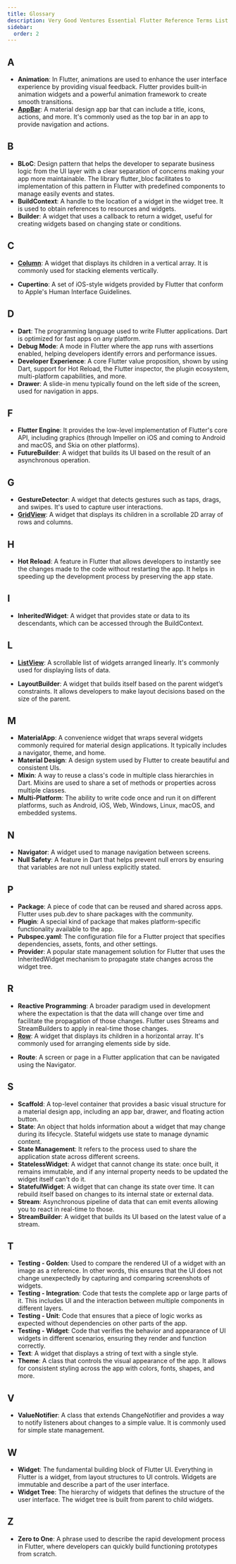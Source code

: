 ```yaml
---
title: Glossary
description: Very Good Ventures Essential Flutter Reference Terms List
sidebar:
  order: 2
---
```



## A

- **Animation**: In Flutter, animations are used to enhance the user interface experience by providing visual feedback. Flutter provides built-in animation widgets and a powerful animation framework to create smooth transitions.
- **[AppBar](https://api.flutter.dev/flutter/material/AppBar-class.html)**: A material design app bar that can include a title, icons, actions, and more. It's commonly used as the top bar in an app to provide navigation and actions.

<Diagram
  light={glossaryAppBar}
  dark={glossaryAppBar}
  alt="Example diagram showing the components of an app bar"
/>

## B

- **BLoC**: Design pattern that helps the developer to separate business logic from the UI layer with a clear separation of concerns making your app more maintainable. The library flutter_bloc facilitates to implementation of this pattern in Flutter with predefined components to manage easily events and states.
- **BuildContext**: A handle to the location of a widget in the widget tree. It is used to obtain references to resources and widgets.
- **Builder**: A widget that uses a callback to return a widget, useful for creating widgets based on changing state or conditions.

## C

- **[Column](https://api.flutter.dev/flutter/widgets/Column-class.html)**: A widget that displays its children in a vertical array. It is commonly used for stacking elements vertically.

<Diagram
  light={glossaryColumn}
  dark={glossaryColumn}
  alt="Example of a column in a simple Flutter view with a text and image widget"
/>

- **Cupertino**: A set of iOS-style widgets provided by Flutter that conform to Apple's Human Interface Guidelines.

## D

- **Dart**: The programming language used to write Flutter applications. Dart is optimized for fast apps on any platform.
- **Debug Mode**: A mode in Flutter where the app runs with assertions enabled, helping developers identify errors and performance issues.
- **Developer Experience**: A core Flutter value proposition, shown by using Dart, support for Hot Reload, the Flutter inspector, the plugin ecosystem, multi-platform capabilities, and more.
- **Drawer**: A slide-in menu typically found on the left side of the screen, used for navigation in apps.

<Diagram
  light={glossaryDrawer}
  dark={glossaryDrawer}
  alt="A sample drawer view containing a title and three items"
/>

## F

- **Flutter Engine**: It provides the low-level implementation of Flutter's core API, including graphics (through Impeller on iOS and coming to Android and macOS, and Skia on other platforms).
- **FutureBuilder**: A widget that builds its UI based on the result of an asynchronous operation.

## G

- **GestureDetector**: A widget that detects gestures such as taps, drags, and swipes. It's used to capture user interactions.
- **[GridView](https://api.flutter.dev/flutter/widgets/GridView-class.html)**: A widget that displays its children in a scrollable 2D array of rows and columns.

<Diagram
  light={glossaryGridView}
  dark={glossaryGridView}
  alt="An example of a grid view using brightly colored squares in a 3x3 grid"
/>

## H

- **Hot Reload**: A feature in Flutter that allows developers to instantly see the changes made to the code without restarting the app. It helps in speeding up the development process by preserving the app state.

## I

- **InheritedWidget**: A widget that provides state or data to its descendants, which can be accessed through the BuildContext.

## L

- **[ListView](https://api.flutter.dev/flutter/widgets/ListView-class.html)**: A scrollable list of widgets arranged linearly. It's commonly used for displaying lists of data.

<Diagram
  light={glossaryListView}
  dark={glossaryListView}
  alt="A sample view of a list using brightly colored rectangles"
/>

- **LayoutBuilder**: A widget that builds itself based on the parent widget’s constraints. It allows developers to make layout decisions based on the size of the parent.

## M

- **MaterialApp**: A convenience widget that wraps several widgets commonly required for material design applications. It typically includes a navigator, theme, and home.
- **Material Design**: A design system used by Flutter to create beautiful and consistent UIs.
- **Mixin**: A way to reuse a class's code in multiple class hierarchies in Dart. Mixins are used to share a set of methods or properties across multiple classes.
- **Multi-Platform**: The ability to write code once and run it on different platforms, such as Android, iOS, Web, Windows, Linux, macOS, and embedded systems.

## N

- **Navigator**: A widget used to manage navigation between screens.
- **Null Safety**: A feature in Dart that helps prevent null errors by ensuring that variables are not null unless explicitly stated.

## P

- **Package**: A piece of code that can be reused and shared across apps. Flutter uses pub.dev to share packages with the community.
- **Plugin**: A special kind of package that makes platform-specific functionality available to the app.
- **Pubspec.yaml**: The configuration file for a Flutter project that specifies dependencies, assets, fonts, and other settings.
- **Provider**: A popular state management solution for Flutter that uses the InheritedWidget mechanism to propagate state changes across the widget tree.

## R

- **Reactive Programming**: A broader paradigm used in development where the expectation is that the data will change over time and facilitate the propagation of those changes. Flutter uses Streams and StreamBuilders to apply in real-time those changes.
- **[Row](https://api.flutter.dev/flutter/widgets/Row-class.html)**: A widget that displays its children in a horizontal array. It's commonly used for arranging elements side by side.

<Diagram
  light={glossaryRow}
  dark={glossaryRow}
  alt="Example of a row in a simple Flutter view with a text and image widget"
/>

- **Route**: A screen or page in a Flutter application that can be navigated using the Navigator.

## S

- **Scaffold**: A top-level container that provides a basic visual structure for a material design app, including an app bar, drawer, and floating action button.
- **State**: An object that holds information about a widget that may change during its lifecycle. Stateful widgets use state to manage dynamic content.
- **State Management**: It refers to the process used to share the application state across different screens.
- **StatelessWidget**: A widget that cannot change its state: once built, it remains immutable, and if any internal property needs to be updated the widget itself can't do it.
- **StatefulWidget**: A widget that can change its state over time. It can rebuild itself based on changes to its internal state or external data.
- **Stream**: Asynchronous pipeline of data that can emit events allowing you to react in real-time to those.
- **StreamBuilder**: A widget that builds its UI based on the latest value of a stream.

## T

- **Testing - Golden**: Used to compare the rendered UI of a widget with an image as a reference. In other words, this ensures that the UI does not change unexpectedly by capturing and comparing screenshots of widgets.
- **Testing - Integration**: Code that tests the complete app or large parts of it. This includes UI and the interaction between multiple components in different layers.
- **Testing - Unit**: Code that ensures that a piece of logic works as expected without dependencies on other parts of the app.
- **Testing - Widget**: Code that verifies the behavior and appearance of UI widgets in different scenarios, ensuring they render and function correctly.
- **Text**: A widget that displays a string of text with a single style.
- **Theme**: A class that controls the visual appearance of the app. It allows for consistent styling across the app with colors, fonts, shapes, and more.

## V

- **ValueNotifier**: A class that extends ChangeNotifier and provides a way to notify listeners about changes to a simple value. It is commonly used for simple state management.

## W

- **Widget**: The fundamental building block of Flutter UI. Everything in Flutter is a widget, from layout structures to UI controls. Widgets are immutable and describe a part of the user interface.
- **Widget Tree**: The hierarchy of widgets that defines the structure of the user interface. The widget tree is built from parent to child widgets.

## Z

- **Zero to One**: A phrase used to describe the rapid development process in Flutter, where developers can quickly build functioning prototypes from scratch.
